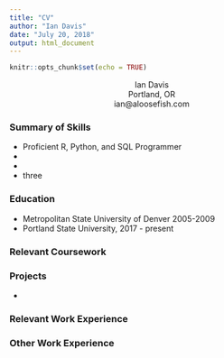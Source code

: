 ```yaml
---
title: "CV"
author: "Ian Davis"
date: "July 20, 2018"
output: html_document
---
```


```r
knitr::opts_chunk$set(echo = TRUE)
```

<center> Ian Davis </center>
<center> Portland, OR </center>
<center> ian@aloosefish.com </center>


### Summary of Skills

* Proficient R, Python, and SQL Programmer
* 
* 
* three

### Education

* Metropolitan State University of Denver 2005-2009
* Portland State University, 2017 - present

### Relevant Coursework

### Projects

* 

### Relevant Work Experience

### Other Work Experience
